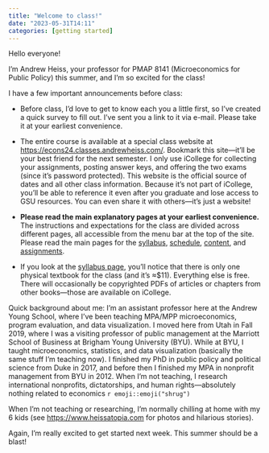 ```yaml
---
title: "Welcome to class!"
date: "2023-05-31T14:11"
categories: [getting started]
---
```


Hello everyone!

I’m Andrew Heiss, your professor for PMAP 8141 (Microeconomics for Public Policy) this summer, and I’m so excited for the class!

I have a few important announcements before class:

- Before class, I’d love to get to know each you a little first, so I’ve created a quick survey to fill out. I’ve sent you a link to it via e-mail. Please take it at your earliest convenience.

- The entire course is available at a special class website at <https://econs24.classes.andrewheiss.com/>. Bookmark this site—it'll be your best friend for the next semester. I only use iCollege for collecting your assignments, posting answer keys, and offering the two exams (since it's password protected). This website is the official source of dates and all other class information. Because it's not part of iCollege, you'll be able to reference it even after you graduate and lose access to GSU resources. You can even share it with others—it's just a website!

- **Please read the main explanatory pages at your earliest convenience.** The instructions and expectations for the class are divided across different pages, all accessible from the menu bar at the top of the site. Please read the main pages for the [syllabus](/syllabus.qmd), [schedule](/schedule.qmd), [content](/content/index.qmd), and [assignments](/assignment/index.qmd).

- If you look at the [syllabus page](/syllabus.qmd), you'll notice that there is only one physical textbook for the class (and it’s ≈$11). Everything else is free. There will occasionally be copyrighted PDFs of articles or chapters from other books—those are available on iCollege.

Quick background about me: I'm an assistant professor here at the Andrew Young School, where I've been teaching MPA/MPP microeconomics, program evaluation, and data visualization. I moved here from Utah in Fall 2019, where I was a visiting professor of public management at the Marriott School of Business at Brigham Young University (BYU). While at BYU, I taught microeconomics, statistics, and data visualization (basically the same stuff I’m teaching now). I finished my PhD in public policy and political science from Duke in 2017, and before then I finished my MPA in nonprofit management from BYU in 2012. When I'm not teaching, I research international nonprofits, dictatorships, and human rights—absolutely nothing related to economics `r emoji::emoji("shrug")`

When I’m not teaching or researching, I’m normally chilling at home with my 6 kids (see <https://www.heissatopia.com> for photos and hilarious stories).

Again, I’m really excited to get started next week. This summer should be a blast!
